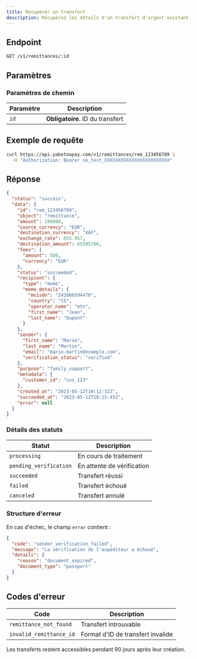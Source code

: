 ```yaml
---
title: Récupérer un transfert
description: Récupérez les détails d'un transfert d'argent existant.
---
```


## Endpoint

```bash
GET /v1/remittances/:id
```

## Paramètres

### Paramètres de chemin

| Paramètre | Description |
|-----------|-------------|
| `id` | **Obligatoire**. ID du transfert |

## Exemple de requête

```bash
curl https://api.yabetoopay.com/v1/remittances/rem_123456789 \
  -H "Authorization: Bearer sk_test_XXXXXXXXXXXXXXXXXXXXXXXX"
```

## Réponse

```json
{
  "status": "success",
  "data": {
    "id": "rem_123456789",
    "object": "remittance",
    "amount": 100000,
    "source_currency": "EUR",
    "destination_currency": "XAF",
    "exchange_rate": 655.957,
    "destination_amount": 65595700,
    "fees": {
      "amount": 500,
      "currency": "EUR"
    },
    "status": "succeeded",
    "recipient": {
      "type": "momo",
      "momo_details": {
        "msisdn": "242066594470",
        "country": "CG",
        "operator_name": "mtn",
        "first_name": "Jean",
        "last_name": "Dupont"
      }
    },
    "sender": {
      "first_name": "Marie",
      "last_name": "Martin",
      "email": "marie.martin@example.com",
      "verification_status": "verified"
    },
    "purpose": "family_support",
    "metadata": {
      "customer_id": "cus_123"
    },
    "created_at": "2023-05-12T10:12:32Z",
    "succeeded_at": "2023-05-12T10:15:45Z",
    "error": null
  }
}
```

### Détails des statuts

| Statut | Description |
|--------|-------------|
| `processing` | En cours de traitement |
| `pending_verification` | En attente de vérification |
| `succeeded` | Transfert réussi |
| `failed` | Transfert échoué |
| `canceled` | Transfert annulé |

### Structure d'erreur

En cas d'échec, le champ `error` contient :

```json
{
  "code": "sender_verification_failed",
  "message": "La vérification de l'expéditeur a échoué",
  "details": {
    "reason": "document_expired",
    "document_type": "passport"
  }
}
```

## Codes d'erreur

| Code | Description |
|------|-------------|
| `remittance_not_found` | Transfert introuvable |
| `invalid_remittance_id` | Format d'ID de transfert invalide |

<Note>
  Les transferts restent accessibles pendant 90 jours après leur création.
</Note>
